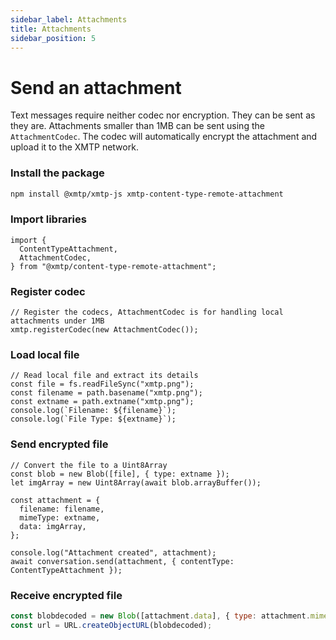 ```yaml
---
sidebar_label: Attachments
title: Attachments
sidebar_position: 5
---
```


# Send an attachment

Text messages require neither codec nor encryption. They can be sent as they are. Attachments smaller than 1MB can be sent using the `AttachmentCodec`. The codec will automatically encrypt the attachment and upload it to the XMTP network.

### Install the package

```bash
npm install @xmtp/xmtp-js xmtp-content-type-remote-attachment
```

### Import libraries

```tsx
import {
  ContentTypeAttachment,
  AttachmentCodec,
} from "@xmtp/content-type-remote-attachment";
```

### Register codec

```tsx
// Register the codecs, AttachmentCodec is for handling local attachments under 1MB
xmtp.registerCodec(new AttachmentCodec());
```

### Load local file

```tsx
// Read local file and extract its details
const file = fs.readFileSync("xmtp.png");
const filename = path.basename("xmtp.png");
const extname = path.extname("xmtp.png");
console.log(`Filename: ${filename}`);
console.log(`File Type: ${extname}`);
```

### Send encrypted file

```tsx
// Convert the file to a Uint8Array
const blob = new Blob([file], { type: extname });
let imgArray = new Uint8Array(await blob.arrayBuffer());

const attachment = {
  filename: filename,
  mimeType: extname,
  data: imgArray,
};

console.log("Attachment created", attachment);
await conversation.send(attachment, { contentType: ContentTypeAttachment });
```

### Receive encrypted file

```jsx
const blobdecoded = new Blob([attachment.data], { type: attachment.mimeType });
const url = URL.createObjectURL(blobdecoded);
```
